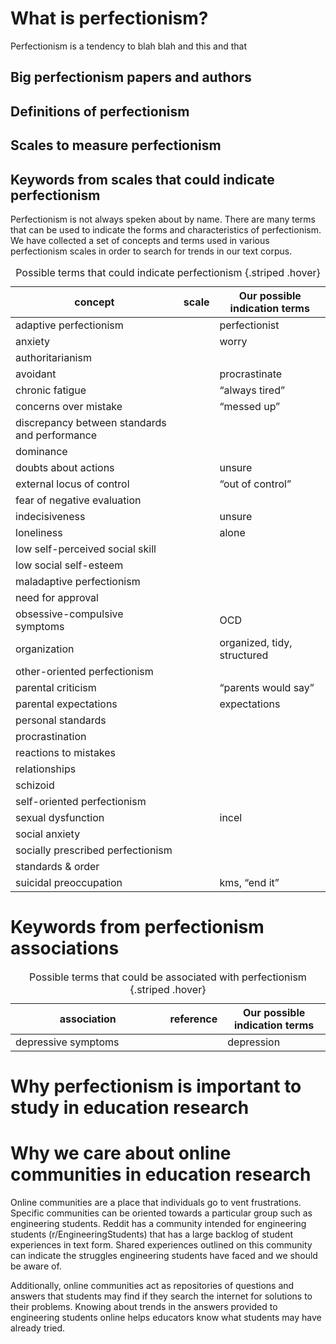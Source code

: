 # What is perfectionism?

Perfectionism is a tendency to blah blah and this and that

## Big perfectionism papers and authors

## Definitions of perfectionism

## Scales to measure perfectionism

## Keywords from scales that could indicate perfectionism

Perfectionism is not always speken about by name. There are many terms that can be used to indicate the forms and characteristics of perfectionism. We have collected a set of concepts and terms used in various perfectionism scales in order to search for trends in our text corpus. 

| concept                                       | scale | Our possible indication terms |
|-----------------------------------------------|-------|-------------------------------|
| adaptive perfectionism                        |       | perfectionist                 |
| anxiety                                       |       | worry                         |
| authoritarianism                              |       |                               |
| avoidant                                      |       | procrastinate                 |
| chronic fatigue                               |       | "always tired"                |
| concerns over mistake                         |       | "messed up"                   |
| discrepancy between standards and performance |       |                               |
| dominance                                     |       |                               |
| doubts about actions                          |       | unsure                        |
| external locus of control                     |       | "out of control"              |
| fear of negative evaluation                   |       |                               |
| indecisiveness                                |       | unsure                        |
| loneliness                                    |       | alone                         |
| low self-perceived social skill               |       |                               |
| low social self-esteem                        |       |                               |
| maladaptive perfectionism                     |       |                               |
| need for approval                             |       |                               |
| obsessive-compulsive symptoms                 |       | OCD                           |
| organization                                  |       | organized, tidy, structured   |
| other-oriented perfectionism                  |       |                               |
| parental criticism                            |       | "parents would say"           |
| parental expectations                         |       | expectations                  |
| personal standards                            |       |                               |
| procrastination                               |       |                               |
| reactions to mistakes                         |       |                               |
| relationships                                 |       |                               |
| schizoid                                      |       |                               |
| self-oriented perfectionism                   |       |                               |
| sexual dysfunction                            |       | incel                         |
| social anxiety                                |       |                               |
| socially prescribed perfectionism             |       |                               |
| standards & order                             |       |                               |
| suicidal preoccupation                        |       | kms, "end it"                 |


: Possible terms that could indicate perfectionism {.striped .hover}

# Keywords from perfectionism associations

| association                                   | reference | Our possible indication terms |
|-----------------------------------------------|-----------|-------------------------------|
| depressive symptoms                           |           | depression                    |

: Possible terms that could be associated with perfectionism {.striped .hover}


# Why perfectionism is important to study in education research

# Why we care about online communities in education research

Online communities are a place that individuals go to vent frustrations. Specific communities can be oriented towards a particular group such as engineering students. Reddit has a community intended for engineering students (r/EngineeringStudents) that has a large backlog of student experiences in text form. Shared experiences outlined on this community can indicate the struggles engineering students have faced and we should be aware of. 

Additionally, online communities act as repositories of questions and answers that students may find if they search the internet for solutions to their problems. Knowing about trends in the answers provided to engineering students online helps educators know what students may have already tried.


